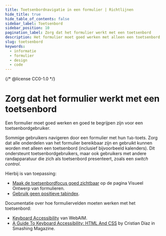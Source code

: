 ```yaml
---
title: Toetsenbordnavigatie in een formulier | Richtlijnen
hide_title: true
hide_table_of_contents: false
sidebar_label: Toetsenbord
sidebar_position: 10
pagination_label: Zorg dat het formulier werkt met een toetsenbord
description: Het formulier moet goed werken met alleen een toetsenbord, zonder gebruik te maken van een muis.
slug: toetsenbord
keywords:
  - informatie
  - formulier
  - design
  - code
---
```


{/* @license CC0-1.0 */}


# Zorg dat het formulier werkt met een toetsenbord

Een formulier moet goed werken en goed te begrijpen zijn voor een toetsenbordgebruiker.

Sommige gebruikers navigeren door een formulier met hun `Tab`-toets. Zorg dat alle onderdelen van het formulier bereikbaar zijn en gebruikt kunnen worden met alleen een toetsenbord (inclusief bijvoorbeeld kalenders). Dit ondersteunt toetsenbordgebruikers, maar ook gebruikers met andere randapparatuur die zich als toetsenbord presenteert, zoals een _switch control_.

Hierbij is van toepassing:

- [Maak de toetsenbordfocus goed zichtbaar](/richtlijnen/formulieren/visueel-ontwerp/#maak-toetsenbord-focus-goed-zichtbaar) op de pagina Visueel Ontwerp van formulieren.
- [Gebruik geen positieve tabindex](#gebruik-geen-positieve-tabindex).

Documentatie over hoe formuliervelden moeten werken met het toetsenbord:

- [Keyboard Accessibility](https://webaim.org/techniques/keyboard/) van WebAIM.
- [A Guide To Keyboard Accessibility: HTML And CSS](https://www.smashingmagazine.com/2022/11/guide-keyboard-accessibility-html-css-part1/) by Cristian Díaz in Smashing Magazine.

<KeyboardPositiveTabindex />
<KeyboardPositiveTabindexCode />

<FormFooterInfo />
